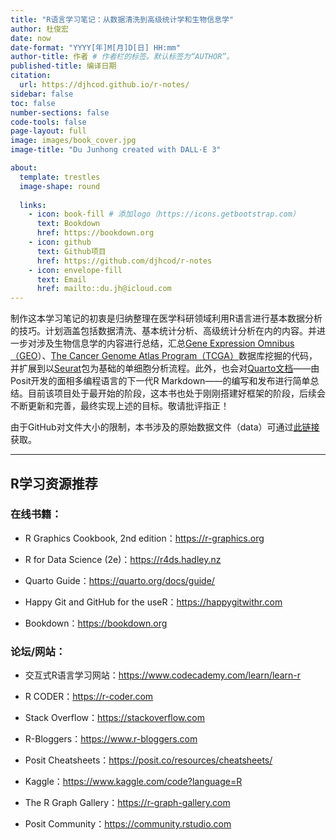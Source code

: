 ```yaml
---
title: "R语言学习笔记：从数据清洗到高级统计学和生物信息学"
author: 杜俊宏
date: now
date-format: "YYYY[年]M[月]D[日] HH:mm"
author-title: 作者 # 作者栏的标签。默认标签为“AUTHOR”。
published-title: 编译日期
citation:
  url: https://djhcod.github.io/r-notes/
sidebar: false
toc: false
number-sections: false
code-tools: false
page-layout: full
image: images/book_cover.jpg
image-title: "Du Junhong created with DALL·E 3"

about:
  template: trestles
  image-shape: round
  
  links:
    - icon: book-fill # 添加logo（https://icons.getbootstrap.com）
      text: Bookdown
      href: https://bookdown.org
    - icon: github
      text: Github项目
      href: https://github.com/djhcod/r-notes
    - icon: envelope-fill
      text: Email
      href: mailto::du.jh@icloud.com
---
```


制作这本学习笔记的初衷是归纳整理在医学科研领域利用R语言进行基本数据分析的技巧。计划涵盖包括数据清洗、基本统计分析、高级统计分析在内的内容。并进一步对涉及生物信息学的内容进行总结，汇总[Gene Expression Omnibus（GEO](https://www.ncbi.nlm.nih.gov/geo/)）、[The Cancer Genome Atlas Program（TCGA）](https://www.cancer.gov/ccg/research/genome-sequencing/tcga)数据库挖掘的代码，并扩展到以[Seurat](https://satijalab.org/seurat/)包为基础的单细胞分析流程。此外，也会对[Quarto文档](https://quarto.org)------由Posit开发的面相多编程语言的下一代R Markdown------的编写和发布进行简单总结。目前该项目处于最开始的阶段，这本书也处于刚刚搭建好框架的阶段，后续会不断更新和完善，最终实现上述的目标。敬请批评指正！

::: callout-tip
由于GitHub对文件大小的限制，本书涉及的原始数据文件（data）可通过[此链接](https://www.123pan.com/s/v7Vmjv-4gPLh.html)获取。
:::

------------------------------------------------------------------------

## R学习资源推荐

### 在线书籍：

-   R Graphics Cookbook, 2nd edition：<https://r-graphics.org>

-   R for Data Science (2e)：<https://r4ds.hadley.nz>

-   Quarto Guide：<https://quarto.org/docs/guide/>

-   Happy Git and GitHub for the useR：<https://happygitwithr.com>

-   Bookdown：<https://bookdown.org>

### 论坛/网站：

-   交互式R语言学习网站：<https://www.codecademy.com/learn/learn-r>

-   R CODER：<https://r-coder.com>

-   Stack Overflow：<https://stackoverflow.com>

-   R-Bloggers：<https://www.r-bloggers.com>

-   Posit Cheatsheets：<https://posit.co/resources/cheatsheets/>

-   Kaggle：<https://www.kaggle.com/code?language=R>

-   The R Graph Gallery：<https://r-graph-gallery.com>

-   Posit Community：<https://community.rstudio.com>
